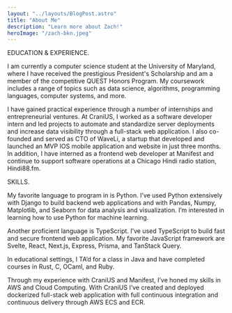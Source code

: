 ```yaml
---
layout: "../layouts/BlogPost.astro"
title: "About Me"
description: "Learn more about Zach!"
heroImage: "/zach-bkn.jpeg"
---
```


<div class="text-2xl uppercase font-bold">EDUCATION & EXPERIENCE.</div>

I am currently a computer science student at the <span class="text-red-500">University of Maryland</span>, where I have received the prestigious President's Scholarship and am a member of the competitive QUEST Honors Program. My coursework includes a range of topics such as data science, algorithms, programming languages, computer systems, and more.


I have gained practical experience through a number of internships and entrepreneurial ventures. At <span class="text-blue-400">CraniUS</span>, I worked as a software developer intern and led projects to automate and standardize server deployments and increase data visibility through a full-stack web application. I also co-founded and served as CTO of <span class="text-green-700">WaveLi</span>, a startup that developed and launched an MVP IOS mobile application and website in just three months. In addition, I have interned as a frontend web developer at <span class="text-green-300">Manifest</span> and continue to support software operations at a Chicago Hindi radio station, <span class="text-blue-200">Hindi88.fm</span>.

<div class="text-2xl uppercase font-bold">SKILLS.</div>

My favorite language to program in is <span class="text-blue-400">Python</span>. I’ve used Python extensively with Django to build backend web applications and with Pandas, Numpy, Matplotlib, and Seaborn for data analysis and visualization. I’m interested in learning how to use Python for machine learning.

Another proficient language is <span class="text-yellow-400">TypeScript</span>. I’ve used TypeScript to build fast and secure frontend web application. My favorite JavaScript framework are Svelte, React, Next.js, Express, Prisma, and TanStack Query.

In educational settings, I TA’d for a class in <span class="text-red-500">Java</span> and have completed courses in <span class="text-[#FAA161]">Rust</span>, <span class="text-blue-600">C</span>, <span class="text-orange-600">OCaml</span>, and <span class="text-red-500">Ruby</span>.

Through my experience with CraniUS and Manifest, I’ve honed my skills in AWS and Cloud Computing. With CraniUS I’ve created and deployed dockerized full-stack web application with full continuous integration and continuous delivery through AWS ECS and ECR.